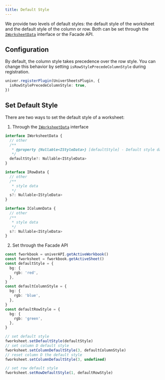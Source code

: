 ```yaml
---
title: Default Style
---
```


We provide two levels of default styles: the default style of the worksheet and the default style of the column or row.
Both can be set through the [`IWorksheetData`](https://reference.univer.ai/en-US/interfaces/IWorksheetData) interface or the Facade API.

## Configuration

By default, the column style takes precedence over the row style. You can change this behavior by setting `isRowStylePrecedeColumnStyle` during registration.

```typescript
univer.registerPlugin(UniverSheetsPlugin, {
  isRowStylePrecedeColumnStyle: true,
})
```

## Set Default Style

There are two ways to set the default style of a worksheet:

1. Through the [`IWorksheetData`](https://reference.univer.ai/en-US/interfaces/IWorksheetData) interface

```typescript
interface IWorksheetData {
  // other
  /**
   * @property {Nullable<IStyleData>} [defaultStyle] - Default style data of Worksheet.
   */
  defaultStyle?: Nullable<IStyleData>
}

interface IRowData {
  // other
  /**
   * style data
   */
  s?: Nullable<IStyleData>
}

interface IColumnData {
  // other
  /**
   * style data
   */
  s?: Nullable<IStyleData>
}
```

2. Set through the Facade API

```typescript
const fworkbook = univerAPI.getActiveWorkbook()
const fworksheet = fworkbook.getActiveSheet()
const defaultStyle = {
  bg: {
    rgb: 'red',
  },
}
const defaultColumnStyle = {
  bg: {
    rgb: 'blue',
  },
}
const defaultRowStyle = {
  bg: {
    rgb: 'green',
  },
}

// set default style
fworksheet.setDefaultStyle(defaultStyle)
// set column D default style
fworksheet.setColumnDefaultStyle(3, defaultColumnStyle)
// reset column D the default style
fworksheet.setColumnDefaultStyle(3, undefined)

// set row default style
fworksheet.setRowDefaultStyle(1, defaultRowStyle)
```
